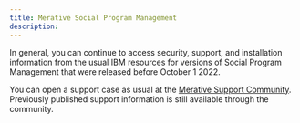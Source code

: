 ```yaml
---
title: Merative Social Program Management
description: 
---
```


In general, you can continue to access security, support, and installation information from the usual IBM resources for versions of Social Program Management that were released before October 1 2022.

You can open a support case as usual at the [Merative Support Community](https://ibmwatsonhealth.force.com/mysupport). Previously published support information is still available through the community.
